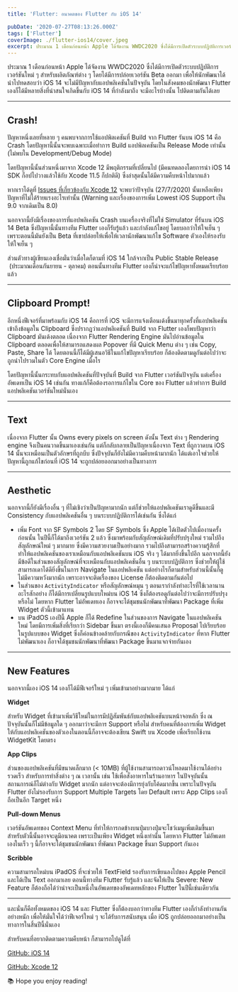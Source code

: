 ```yaml
---
title: 'Flutter: อนาคตของ Flutter กับ iOS 14'

pubDate: '2020-07-27T08:13:26.000Z'
tags: ['Flutter']
coverImage: ./flutter-ios14/cover.jpeg
excerpt: ประมาณ 1 เดือนก่อนหน้า Apple ได้จัดงาน WWDC2020 ซึ่งได้มีการเปิดตัวระบบปฏิบัติการเวอร์ชันใหม่ ๆ สำหรับผลิตภัณฑ์ต่าง ๆ โดยได้มีการปล่อยเวอร์ชัน Beta ออกมา เพื่อให้นักพัฒนาได้นำไปทดสอบว่า iOS 14 จะไม่มีปัญหากับแอปพลิเคชันในปัจจุบัน โดยในสังคมของนักพัฒนา Flutter เองก็ได้มีหลายสิ่งที่น่าสนใจเกิดขึ้นกับ iOS 14 ที่กำลังมาถึง จะมีอะไรบ้างนั้น ไปติดตามกันได้เลย
---
```



ประมาณ 1 เดือนก่อนหน้า Apple ได้จัดงาน WWDC2020 ซึ่งได้มีการเปิดตัวระบบปฏิบัติการเวอร์ชันใหม่ ๆ สำหรับผลิตภัณฑ์ต่าง ๆ โดยได้มีการปล่อยเวอร์ชัน Beta ออกมา เพื่อให้นักพัฒนาได้นำไปทดสอบว่า iOS 14 จะไม่มีปัญหากับแอปพลิเคชันในปัจจุบัน โดยในสังคมของนักพัฒนา Flutter เองก็ได้มีหลายสิ่งที่น่าสนใจเกิดขึ้นกับ iOS 14 ที่กำลังมาถึง จะมีอะไรบ้างนั้น ไปติดตามกันได้เลย

---

## Crash!

ปัญหาหนึ่งเลยที่หลาย ๆ คนพบจากการใช้แอปพิลเคชันที่ Build จาก Flutter รันบน iOS 14 คือ Crash โดยปัญหานี้นั้นจะพบเฉพาะเมื่อทำการ Build แอปพิลเคชันเป็น Release Mode เท่านั้น (ไม่พบใน Development/Debug Mode)

โดยปัญหานี้นั้นส่วนหนึ่งมาจาก Xcode 12 มีพฤติกรรมที่เปลี่ยนไป (มีคนทดลองโดยการนำ iOS 14 SDK ก็อปไปวางแล้วใช้กับ Xcode 11.5 ก็ปกติดี) ซึ่งล่าสุดนั้นได้มีความคืบหน้าไปมากแล้ว

หากเราได้ดูที่ [Issues ที่เกี่ยวข้องกับ Xcode 12](https://github.com/flutter/flutter/issues/60133) จะพบว่าปัจจุบัน (27/7/2020) นั้นเหลือเพียงปัญหาที่ไม่ได้ร้ายแรงอะไรเท่านั้น (Warning และเรื่องของการเพิ่ม Lowest iOS Support เป็น 9.0 จากเดิมเป็น 8.0)

นอกจากนี้ยังมีเรื่องของการที่แอปพลิเคชัน Crash บนเครื่องจริงที่ไม่ใช่ Simulator ที่รันบน iOS 14 Beta ซึ่งปัญหานี้นั้นทางทีม Flutter เองก็รับรู้แล้ว และกำลังแก้ไขอยู่ โดยบอกว่าให้ใจเย็น ๆ เพราะตอนนี้มันยังเป็น Beta ที่เขาปล่อยให้เพื่อให้เวลานักพัฒนาแก้ไข Software ตัวเองให้รองรับ ให้ใจเย็น ๆ

ส่วนตัวทางผู้เขียนเองเชื่อมั่นว่าเมื่อใดก็ตามที่ iOS 14 ใกล้จากเป็น Public Stable Release  (ประมาณเดือนกันยายน - ตุลาคม) ตอนนั้นทางทีม Flutter เองก็น่าจะแก้ไขปัญหาทั้งหมดเรียบร้อยแล้ว

---

## Clipboard Prompt!

อีกหนึ่งฟีเจอร์ที่มาพร้อมกับ iOS 14 คือการที่ iOS จะมีการแจ้งเตือนเด้งขึ้นมาทุกครั้งที่แอปพลิเคชันเข้าถึงข้อมูลใน Clipboard ซึ่งปรากฎว่าแอปพลิเคชันที่ Build จาก Flutter เองก็พบปัญหาว่า Clipboard มันเด้งตลอด เนื่องจาก Flutter Rendering Engine มันไปอ่านข้อมูลใน Clipboard ตลอดเพื่อให้สามารถแสดงผล Popover ที่มี Quick Menu ต่าง ๆ เช่น Copy, Paste, Share ได้ โดยตอนนี้ก็ได้มีผู้เสนอวิธีในแก้ไขปัญหาเรียบร้อย ก็ต้องติดตามดูกันต่อไปว่าจะถูกนำไปรวมในตัว Core Engine เมื่อไร

โดยปัญหานี้นั้นกระทบกับแอปพลิเคชันที่ปัจจุบันที่ Build จาก Flutter เวอร์ชันปัจจุบัน แต่เครื่องอัพเดทเป็น iOS 14 เช่นกัน ทางแก้ก็คือต้องรอการแก้ไขใน Core ของ Flutter แล้วทำการ Build แอปพลิเคชันเวอร์ชันใหม่นั่นเอง

---

## Text

เนื่องจาก Flutter นั้น Owns every pixels on screen ดังนั้น Text ต่าง ๆ Rendering engine จึงเป็นคนวาดขึ้นมาเองเช่นกัน แต่ก็กลับกลายเป็นปัญหาเนื่องจาก Text ที่ถูกวาดบน iOS 14 นั้นจะเหมือนเป็นตัวอักษรที่ถูกบีบ ซึ่งปัจจุบันก็ยังไม่มีความคืบหน้ามากนัก ได้แต่เอาใจช่วยให้ปัญหานี้ถูกแก้ไขก่อนที่ iOS 14 จะถูกปล่อยออกมาอย่างเป็นทางการ

---

## Aesthetic

นอกจากนี้ก็ยังมีเรื่องอื่น ๆ ที่ไม่เชิงว่าเป็นปัญหามากนัก แต่ก็ช่วยให้แอปพลิเคชันเราดูดีขึ้นและมี Consistency กับแอปพลิเคชันอื่น ๆ บนระบบปฏิบัติการได้เช่นกัน ซึ่งได้แก่

- เพิ่ม Font จาก SF Symbols 2 โดย SF Symbols ซึ่ง Apple ได้เปิดตัวไปเมื่องานครั้งก่อนนั้น ในปีนี้ก็ได้มาถึงเวอร์ชัน 2 แล้ว ซึ่งมาพร้อมกับสัญลักษณ์เดิมที่ปรับปรุงใหม่ รวมไปถึงสัญลักษณ์ใหม่ ๆ มากมาย ซึ่งมีความสวยงามเป็นอย่างมาก รวมไปถึงสามารถสร้างความรู้สึกที่ทำให้แอปพลิเคชันของเราเหมือนกับแอปพลิเคชันบน iOS จริง ๆ ได้มากยิ่งขึ้นไปอีก นอกจากนี้ยังมีข้อดีในส่วนของสัญลักษณ์ที่จะเหมือนกับแอปพลิเคชันอื่น ๆ บนระบบปฏิบัติการ ซึ่งช่วยให้ผู้ใช้สามารถเดาได้ดียิ่งขึ้นในการ Navigate ในแอปพลิเคชัน แต่อย่างไรก็ตามสำหรับส่วนนี้นั้นก็ดูไม่มีความหวังมากนัก เพราะอาจจะติดเรื่องของ License ก็ต้องติดตามกันต่อไป
- ในส่วนของ `ActivityIndicator` หรือสัญลักษณ์หมุน ๆ ตอนเรากำลังทำอะไรที่ใช้เวลานานอะไรสักอย่าง ก็ได้มีการเปลี่ยนรูปแบบใหม่บน iOS 14 ซึ่งก็ต้องรอดูกันต่อไปว่าจะมีการปรับปรุงหรือไม่ โดยหาก Flutter ไม่อัพเดทเอง ก็อาจจะได้ชุมชนนักพัฒนาที่พัฒนา Package ที่เพิ่ม Widget ตัวนี้เข้ามาแทน
- บน iPadOS เองปีนี้ Apple ก็ได้ Redefine ในส่วนของการ Navigate ในแอปพลิเคชันใหม่ โดยมีการเพิ่มสิ่งที่เรียกว่า Sidebar ขึ้นมา ตรงนี้เองก็มีคนเสนอ Proposal ไปเรียบร้อยในรูปแบบของ Widget ซึ่งก็ค่อนข้างคล้ายกับกรณีของ `ActivityIndicator` ที่หาก Flutter ไม่พัฒนาเอง ก็อาจได้ชุมชนนักพัฒนาที่พัฒนา Package ขึ้นมาแจกจ่ายกันเอง

---

## New Features

นอกจากนี้เอง iOS 14 เองก็ได้มีฟีเจอร์ใหม่ ๆ เพิ่มเข้ามาอย่างมากมาย ได้แก่

**Widget**

สำหรับ Widget ที่เข้ามาเพิ่มวิธีใหม่ในการมีปฏิสัมพันธ์กับแอปพลิเคชันบนหน้าจอหลัก ซึ่ง ณ ปัจจุบันนั้นก็ไม่มีข้อมูลใด ๆ ออกมาว่าจะมีการ Support หรือไม่ สำหรับคนที่ต้องการเพิ่ม Widget ให้กับแอปพลิเคชันของตัวเองในตอนนี้ก็อาจจะต้องเขียน Swift บน Xcode เพื่อเรียกใช้งาน WidgetKit โดยตรง

**App Clips**

ส่วนของแอปพลิเคชันที่มีขนาดเล็กมาก (< 10MB) ที่ผู้ใช้งานสามารถดาวน์โหลดมาใช้งานได้อย่างรวดเร็ว สำหรับการทำสิ่งต่าง ๆ ณ​ เวลานั้น เช่น ใช้เพื่อสั่งอาหารในร้านอาหาร ในปัจจุบันนั้น สถานการณ์ก็ไม่ต่างกับ Widget มากนัก แต่อาจจะต้องมีการยุ่งกับโค้ดมากขึ้น เพราะในปัจจุบัน Flutter ยังไม่รองรับการ Support Multiple Targets โดย Default เพราะ App Clips เองก็ถือเป็นอีก Target หนึ่ง

**Pull-down Menus**

เวอร์ชันอัพเดทของ Context Menu ที่ทำให้การกดข้างบนปุ่มบางปุ่มจะโชว์เมนูเพิ่มเติมขึ้นมา สำหรับตัวนี้นั้นอาจจะดูมีอนาคต เพราะเป็นเพียง Widget หนึ่งเท่านั้น โดยหาก Flutter ไม่อัพเดทเองในเร็ว ๆ นี้ก็อาจจะได้ชุมชนนักพัฒนา ที่พัฒนา Package ขึ้นมา Support กันเอง

**Scribble**

ความสามารถใหม่บน iPadOS ที่จะช่วยให้ TextField รองรับการเขียนลงไปของ Apple Pencil และได้เป็น Text ออกมาเลย ตอนนี้ทางทีม Flutter รับรู้แล้ว และจัดให้เป็น Severe: New Feature ก็ต้องถือได้ว่าน่าจะเป็นหนึ่งในอัพเดทของอัพเดทหลักของ Flutter ในปีนี้เช่นเดียวกัน

---

และนั่นก็คือทั้งหมดของ iOS 14 และ Flutter ซึ่งก็ต้องบอกว่าทางทีม Flutter เองก็กำลังทำงานกันอย่างหนัก เพื่อให้มั่นใจได้ว่าฟีเจอร์ใหม่ ๆ จะได้รับการสนับสนุน เมื่อ iOS ถูกปล่อยออกมาอย่างเป็นทางการในสิ้นปีนี้นั่นเอง

สำหรับคนที่อยากติดตามความคืบหน้า ก็สามารถไปดูได้ที่

[GitHub: iOS 14](https://github.com/flutter/flutter/issues/61047)

[GitHub: Xcode 12](https://github.com/flutter/flutter/issues/60133)

<Callout type="tip" title="Thanks for reading">
  📚 Hope you enjoy reading!
</Callout>
